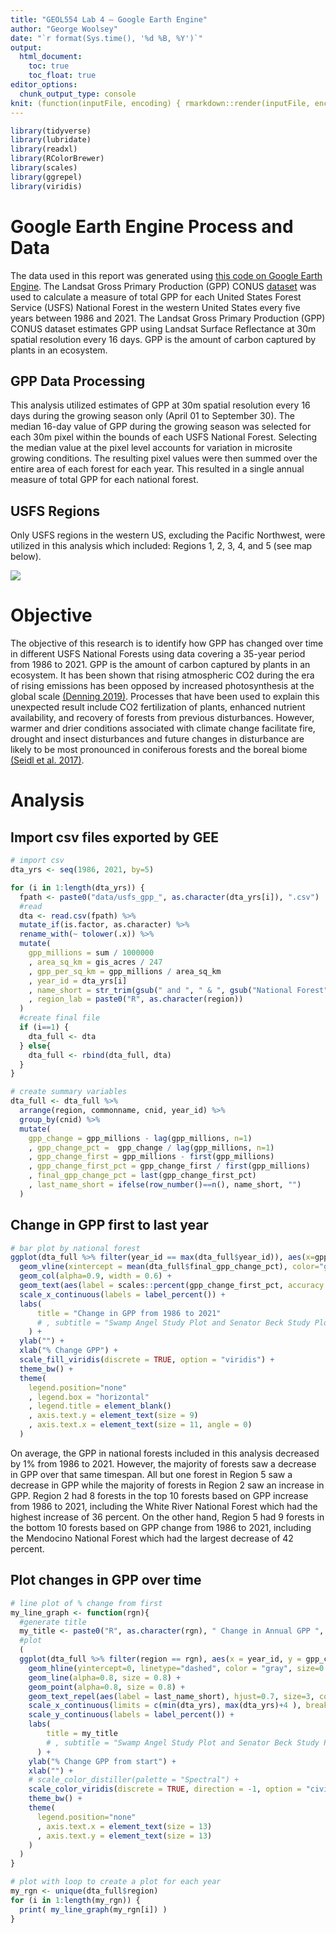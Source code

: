 ```yaml
---
title: "GEOL554 Lab 4 – Google Earth Engine"
author: "George Woolsey"
date: "`r format(Sys.time(), '%d %B, %Y')`"
output: 
  html_document:
    toc: true
    toc_float: true
editor_options: 
  chunk_output_type: console
knit: (function(inputFile, encoding) { rmarkdown::render(inputFile, encoding = encoding, output_file = file.path(dirname(inputFile), 'index.html')) })
---
```


```r
library(tidyverse)
library(lubridate)
library(readxl)
library(RColorBrewer)
library(scales)
library(ggrepel)
library(viridis)

```


# Google Earth Engine Process and Data

The data used in this report was generated using [this code on Google Earth Engine](https://code.earthengine.google.com/f808f80e1c81b6931d689ae0ffb4c345). The Landsat Gross Primary Production (GPP) CONUS [dataset](https://doi.org/10.1002/rse2.74) was used to calculate a measure of total GPP for each United States Forest Service (USFS) National Forest in the western United States every five years between 1986 and 2021. The Landsat Gross Primary Production (GPP) CONUS dataset estimates GPP using Landsat Surface Reflectance at 30m spatial resolution every 16 days. GPP is the amount of carbon captured by plants in an ecosystem.

## GPP Data Processing

This analysis utilized estimates of GPP at 30m spatial resolution every 16 days during the growing season only (April 01 to September 30). The median 16-day value of GPP during the growing season was selected for each 30m pixel within the bounds of each USFS National Forest. Selecting the median value at the pixel level accounts for variation in microsite growing conditions. The resulting pixel values were then summed over the entire area of each forest for each year. This resulted in a single annual measure of total GPP for each national forest.

## USFS Regions

Only USFS regions in the western US, excluding the Pacific Northwest, were utilized in this analysis which included: Regions 1, 2, 3, 4, and 5 (see map below).

![](https://www.researchgate.net/profile/Christopher-Woodall-2/publication/228672943/figure/fig1/AS:301894162501634@1448988585910/Map-of-USDA-Forest-Service-National-Forest-System-regions.png)

# Objective

The objective of this research is to identify how GPP has changed over time in different USFS National Forests using data covering a 35-year period from 1986 to 2021. GPP is the amount of carbon captured by plants in an ecosystem. It has been shown that rising atmospheric CO2 during the era of rising emissions has been opposed by increased photosynthesis at the global scale [(Denning 2019)](https://www.annualreviews.org/doi/pdf/10.1146/annurev-earth-032320-092010?casa_token=gGGx0JeUV04AAAAA:7CfzYJHR6SXSnvFbkcAAWq9Me4G9ZZFHkzymlBUIWjCOVy9KCGL9PahQIb5jY6cdDnvKih_HDrjQUA). Processes that have been used to explain this unexpected result include CO2 fertilization of plants, enhanced nutrient availability, and recovery of forests from previous disturbances. However, warmer and drier conditions associated with climate change facilitate fire, drought and insect disturbances and future changes in disturbance are likely to be most pronounced in coniferous forests and the boreal biome [(Seidl et al. 2017)](https://www.nature.com/articles/nclimate3303).


# Analysis

## Import csv files exported by GEE

```r

# import csv
dta_yrs <- seq(1986, 2021, by=5)

for (i in 1:length(dta_yrs)) {
  fpath <- paste0("data/usfs_gpp_", as.character(dta_yrs[i]), ".csv")
  #read
  dta <- read.csv(fpath) %>% 
  mutate_if(is.factor, as.character) %>% 
  rename_with(~ tolower(.x)) %>% 
  mutate(
    gpp_millions = sum / 1000000
    , area_sq_km = gis_acres / 247
    , gpp_per_sq_km = gpp_millions / area_sq_km
    , year_id = dta_yrs[i]
    , name_short = str_trim(gsub(" and ", " & ", gsub("National Forest", "", gsub("National Forests", "", commonname))))
    , region_lab = paste0("R", as.character(region))
  )
  #create final file
  if (i==1) {
    dta_full <- dta  
  } else{
    dta_full <- rbind(dta_full, dta)
  }
}

# create summary variables
dta_full <- dta_full %>% 
  arrange(region, commonname, cnid, year_id) %>% 
  group_by(cnid) %>% 
  mutate(
    gpp_change = gpp_millions - lag(gpp_millions, n=1)
    , gpp_change_pct =  gpp_change / lag(gpp_millions, n=1)
    , gpp_change_first = gpp_millions - first(gpp_millions)
    , gpp_change_first_pct = gpp_change_first / first(gpp_millions)
    , final_gpp_change_pct = last(gpp_change_first_pct)
    , last_name_short = ifelse(row_number()==n(), name_short, "")
  )

```

## Change in GPP first to last year

```r
# bar plot by national forest
ggplot(dta_full %>% filter(year_id == max(dta_full$year_id)), aes(x=gpp_change_first_pct , y = reorder(name_short, -gpp_change_first_pct), fill = region_lab)) +
  geom_vline(xintercept = mean(dta_full$final_gpp_change_pct), color="gray", linetype="dashed") +
  geom_col(alpha=0.9, width = 0.6) + 
  geom_text(aes(label = scales::percent(gpp_change_first_pct, accuracy = 1L)), colour = "black", angle = 0, size = 3, hjust = "top") +
  scale_x_continuous(labels = label_percent()) +
  labs(
      title = "Change in GPP from 1986 to 2021"
      # , subtitle = "Swamp Angel Study Plot and Senator Beck Study Plot"
    ) +
  ylab("") +
  xlab("% Change GPP") +
  scale_fill_viridis(discrete = TRUE, option = "viridis") +
  theme_bw() +
  theme(
    legend.position="none"
    , legend.box = "horizontal"
    , legend.title = element_blank()
    , axis.text.y = element_text(size = 9)
    , axis.text.x = element_text(size = 11, angle = 0)
  )

```

On average, the GPP in national forests included in this analysis decreased by 1% from 1986 to 2021. However, the majority of forests saw a decrease in GPP over that same timespan. All but one forest in Region 5 saw a decrease in GPP while the majority of forests in Region 2 saw an increase in GPP. Region 2 had 8 forests in the top 10 forests based on GPP increase from 1986 to 2021, including the White River National Forest which had the highest increase of 36 percent. On the other hand, Region 5 had 9 forests in the bottom 10 forests based on GPP change from 1986 to 2021, including the Mendocino National Forest which had the largest decrease of 42 percent.

## Plot changes in GPP over time

```r
# line plot of % change from first
my_line_graph <- function(rgn){
  #generate title
  my_title <- paste0("R", as.character(rgn), " Change in Annual GPP ", as.character(min(dta_yrs)), "-" , as.character(max(dta_yrs)))
  #plot
  (  
  ggplot(dta_full %>% filter(region == rgn), aes(x = year_id, y = gpp_change_first_pct, color = as.factor(final_gpp_change_pct))) +
    geom_hline(yintercept=0, linetype="dashed", color = "gray", size=0.8) +
    geom_line(alpha=0.8, size = 0.8) + 
    geom_point(alpha=0.8, size = 0.8) + 
    geom_text_repel(aes(label = last_name_short), hjust=0.7, size=3, color="black") +
    scale_x_continuous(limits = c(min(dta_yrs), max(dta_yrs)+4 ), breaks = dta_yrs) +
    scale_y_continuous(labels = label_percent()) +
    labs(
        title = my_title
        # , subtitle = "Swamp Angel Study Plot and Senator Beck Study Plot"
      ) +
    ylab("% Change GPP from start") +
    xlab("") +
    # scale_color_distiller(palette = "Spectral") +
    scale_color_viridis(discrete = TRUE, direction = -1, option = "cividis") +
    theme_bw() +
    theme(
      legend.position="none"
      , axis.text.x = element_text(size = 13)
      , axis.text.y = element_text(size = 13)
    )
  )
}

# plot with loop to create a plot for each year
my_rgn <- unique(dta_full$region)
for (i in 1:length(my_rgn)) {
  print( my_line_graph(my_rgn[i]) )
}

```

